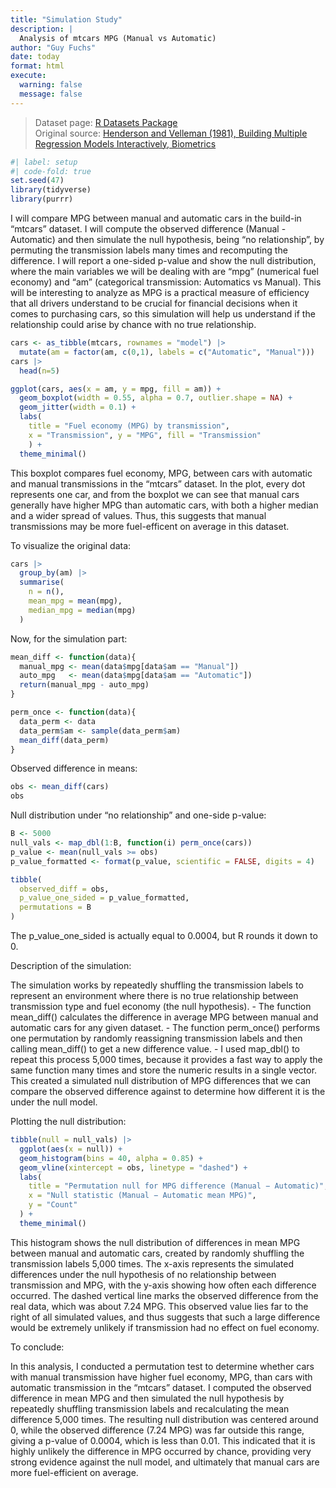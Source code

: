 ```yaml
---
title: "Simulation Study"
description: |
  Analysis of mtcars MPG (Manual vs Automatic)
author: "Guy Fuchs"
date: today
format: html
execute:
  warning: false
  message: false
---
```


> Dataset page: [R Datasets Package](https://stat.ethz.ch/R-manual/R-devel/library/datasets/html/mtcars.html)  
> Original source: [Henderson and Velleman (1981), Building Multiple Regression Models Interactively, Biometrics](https://raw.githubusercontent.com/the-pudding/data/master/kidz-bop/KB_censored-lyrics.csv)


```r
#| label: setup
#| code-fold: true
set.seed(47)
library(tidyverse)
library(purrr)
```

I will compare MPG between manual and automatic cars in the build-in "mtcars" dataset. I will compute the observed difference (Manual - Automatic) and then simulate the null hypothesis, being "no relationship", by permuting the transmission labels many times and recomputing the difference. I will report a one-sided p-value and show the null distribution, where the main variables we will be dealing with are "mpg" (numerical fuel economy) and "am" (categorical transmission: Automatics vs Manual). This will be interesting to analyze as MPG is a practical measure of efficiency that all drivers understand to be crucial for financial decisions when it comes to purchasing cars, so this simulation will help us understand if the relationship could arise by chance with no true relationship. 

```r
cars <- as_tibble(mtcars, rownames = "model") |>
  mutate(am = factor(am, c(0,1), labels = c("Automatic", "Manual")))
cars |>
  head(n=5)
```

```r
ggplot(cars, aes(x = am, y = mpg, fill = am)) +
  geom_boxplot(width = 0.55, alpha = 0.7, outlier.shape = NA) +
  geom_jitter(width = 0.1) +
  labs(
    title = "Fuel economy (MPG) by transmission",
    x = "Transmission", y = "MPG", fill = "Transmission"
    ) +
  theme_minimal()

```
This boxplot compares fuel economy, MPG, between cars with automatic and manual transmissions in the "mtcars" dataset. In the plot, every dot represents one car, and from the boxplot we can see that manual cars generally have higher MPG than automatic cars, with both a higher median and a wider spread of values. Thus, this suggests that manual transmissions may be more fuel-efficent on average in this dataset.

To visualize the original data:
```r
cars |>
  group_by(am) |>
  summarise(
    n = n(),
    mean_mpg = mean(mpg),
    median_mpg = median(mpg)
  )

```

Now, for the simulation part:

```r
mean_diff <- function(data){
  manual_mpg <- mean(data$mpg[data$am == "Manual"])
  auto_mpg   <- mean(data$mpg[data$am == "Automatic"])
  return(manual_mpg - auto_mpg)
}

perm_once <- function(data){
  data_perm <- data
  data_perm$am <- sample(data_perm$am)
  mean_diff(data_perm)
}

```


Observed difference in means:
```r
obs <- mean_diff(cars)
obs
```

Null distribution under "no relationship" and one-side p-value:
```r
B <- 5000
null_vals <- map_dbl(1:B, function(i) perm_once(cars))
p_value <- mean(null_vals >= obs)
p_value_formatted <- format(p_value, scientific = FALSE, digits = 4)

tibble(
  observed_diff = obs,
  p_value_one_sided = p_value_formatted,
  permutations = B
)
```
The p_value_one_sided is actually equal to 0.0004, but R rounds it down to 0.

Description of the simulation:

The simulation works by repeatedly shuffling the transmission labels to represent an environment where there is no true relationship between transmission type and fuel economy (the null hypothesis). 
- The function mean_diff() calculates the difference in average MPG between manual and automatic cars for any given dataset. 
- The function perm_once() performs one permutation by randomly reassigning transmission labels and then calling mean_diff() to get a new difference value. 
- I used map_dbl() to repeat this process 5,000 times, because it provides a fast way to apply the same function many times and store the numeric results in a single vector. This created a simulated null distribution of MPG differences that we can compare the observed difference against to determine how different it is the under the null model.



Plotting the null distribution:
```r
tibble(null = null_vals) |>
  ggplot(aes(x = null)) +
  geom_histogram(bins = 40, alpha = 0.85) +
  geom_vline(xintercept = obs, linetype = "dashed") +
  labs(
    title = "Permutation null for MPG difference (Manual − Automatic)",
    x = "Null statistic (Manual − Automatic mean MPG)",
    y = "Count"
  ) +
  theme_minimal()
```
This histogram shows the null distribution of differences in mean MPG between manual and automatic cars, created by randomly shuffling the transmission labels 5,000 times. The x-axis represents the simulated differences under the null hypothesis of no relationship between transmission and MPG, with the y-axis showing how often each difference occurred. The dashed vertical line marks the observed difference from the real data, which was about 7.24 MPG. This observed value lies far to the right of all simulated values, and thus suggests that such a large difference would be extremely unlikely if transmission had no effect on fuel economy. 


To conclude:

In this analysis, I conducted a permutation test to determine whether cars with manual transmission have higher fuel economy, MPG, than cars with automatic transmission in the "mtcars" dataset. I computed the observed difference in mean MPG and then simulated the null hypothesis by repeatedly shuffling transmission labels and recalculating the mean difference 5,000 times. The resulting null distribution was centered around 0, while the observed difference (7.24 MPG) was far outside this range, giving a p-value of 0.0004, which is less than 0.01. This indicated that it is highly unlikely the difference in MPG occurred by chance, providing very strong evidence against the null model, and ultimately that manual cars are more fuel-efficient on average. 

